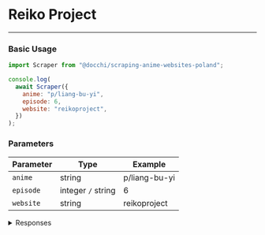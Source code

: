 # Reiko Project

---

### Basic Usage

```javascript
import Scraper from "@docchi/scraping-anime-websites-poland";

console.log(
  await Scraper({
    anime: "p/liang-bu-yi",
    episode: 6,
    website: "reikoproject",
  })
);
```

### Parameters

| Parameter | Type               | Example       |
| --------- | ------------------ | ------------- |
| `anime`   | string             | p/liang-bu-yi |
| `episode` | integer `/` string | 6             |
| `website` | string             | reikoproject  |

<details>
    <summary>Responses</summary>

#### Response `200`

```json
{
  "status": 200,
  "message": "Success",
  "episode_url": [
    { "player": "cda", "url": "https://ebd.cda.pl/620x368/763975552" },
    { "player": "cda", "url": "https://ebd.cda.pl/620x368/1266897991" }
  ],
  "episode_next_url": 7
}
```

#### Response `500`

```json
{ "status": 500, "message": "Something went wrong!" }
```

</details>
